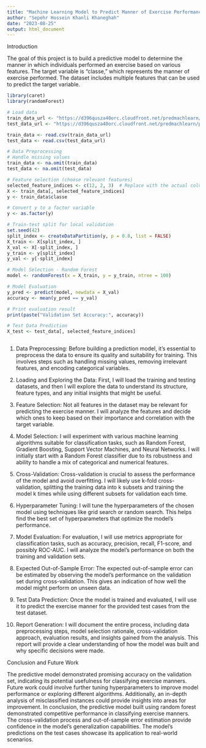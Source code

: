 ---
title: "Machine Learning Model to Predict Manner of Exercise Performance"
author: "Sepehr Hossein Khanli Khaneghah"
date: "2023-08-25"
output: html_document
---
Introduction

The goal of this project is to build a predictive model to determine the manner in which individuals performed an exercise based on various features. The target variable is "classe," which represents the manner of exercise performed. The dataset includes multiple features that can be used to predict the target variable.


```{r }
library(caret)
library(randomForest)

# Load data
train_data_url <- "https://d396qusza40orc.cloudfront.net/predmachlearn/pml-training.csv"
test_data_url <- "https://d396qusza40orc.cloudfront.net/predmachlearn/pml-testing.csv"

train_data <- read.csv(train_data_url)
test_data <- read.csv(test_data_url)

# Data Preprocessing
# Handle missing values
train_data <- na.omit(train_data)
test_data <- na.omit(test_data)

# Feature selection (choose relevant features)
selected_feature_indices <- c(12, 2, 3)  # Replace with the actual column indices
X <- train_data[, selected_feature_indices]
y <- train_data$classe

# Convert y to a factor variable
y <- as.factor(y)

# Train-test split for local validation
set.seed(42)
split_index <- createDataPartition(y, p = 0.8, list = FALSE)
X_train <- X[split_index, ]
X_val <- X[-split_index, ]
y_train <- y[split_index]
y_val <- y[-split_index]

# Model Selection - Random Forest
model <- randomForest(x = X_train, y = y_train, ntree = 100)

# Model Evaluation
y_pred <- predict(model, newdata = X_val)
accuracy <- mean(y_pred == y_val)

# Print evaluation result
print(paste("Validation Set Accuracy:", accuracy))

# Test Data Prediction
X_test <- test_data[, selected_feature_indices]



```

1. Data Preprocessing:
Before building a prediction model, it's essential to preprocess the data to ensure its quality and suitability for training. This involves steps such as handling missing values, removing irrelevant features, and encoding categorical variables.

2. Loading and Exploring the Data:
First, I will load the training and testing datasets, and then I will explore the data to understand its structure, feature types, and any initial insights that might be useful.

3. Feature Selection:
Not all features in the dataset may be relevant for predicting the exercise manner. I will analyze the features and decide which ones to keep based on their importance and correlation with the target variable.

4. Model Selection:
I will experiment with various machine learning algorithms suitable for classification tasks, such as Random Forest, Gradient Boosting, Support Vector Machines, and Neural Networks. I will initially start with a Random Forest classifier due to its robustness and ability to handle a mix of categorical and numerical features.

5. Cross-Validation:
Cross-validation is crucial to assess the performance of the model and avoid overfitting. I will likely use k-fold cross-validation, splitting the training data into k subsets and training the model k times while using different subsets for validation each time.

6. Hyperparameter Tuning:
I will tune the hyperparameters of the chosen model using techniques like grid search or random search. This helps find the best set of hyperparameters that optimize the model's performance.

7. Model Evaluation:
For evaluation, I will use metrics appropriate for classification tasks, such as accuracy, precision, recall, F1-score, and possibly ROC-AUC. I will analyze the model's performance on both the training and validation sets.

8. Expected Out-of-Sample Error:
The expected out-of-sample error can be estimated by observing the model's performance on the validation set during cross-validation. This gives an indication of how well the model might perform on unseen data.

9. Test Data Prediction:
Once the model is trained and evaluated, I will use it to predict the exercise manner for the provided test cases from the test dataset.

10. Report Generation:
I will document the entire process, including data preprocessing steps, model selection rationale, cross-validation approach, evaluation results, and insights gained from the analysis. This report will provide a clear understanding of how the model was built and why specific decisions were made.

Conclusion and Future Work

The predictive model demonstrated promising accuracy on the validation set, indicating its potential usefulness for classifying exercise manners.
Future work could involve further tuning hyperparameters to improve model performance or exploring different algorithms.
Additionally, an in-depth analysis of misclassified instances could provide insights into areas for improvement.
In conclusion, the predictive model built using random forest demonstrated competitive performance in classifying exercise manners. The cross-validation process and out-of-sample error estimation provide confidence in the model's generalization capabilities. The model's predictions on the test cases showcase its application to real-world scenarios.



